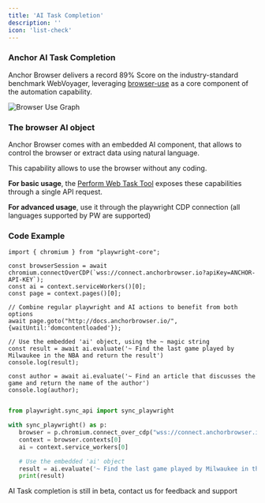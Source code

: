 ```yaml
---
title: 'AI Task Completion'
description: ''
icon: 'list-check'
---
```


### Anchor AI Task Completion

Anchor Browser delivers a record 89% Score on the industry-standard benchmark WebVoyager, leveraging [browser-use](https://github.com/gregpr07/browser-use) as a core component of the automation capability.

<img
  className="hidden dark:block"
  src="/images/bu-graph.jpeg"
  alt="Browser Use Graph"
/>

### The browser AI object

Anchor Browser comes with an embedded AI component, that allows to control the browser or extract data using natural language.

This capability allows to use the browser without any coding.

**For basic usage**, the [Perform Web Task Tool](/tools-api-reference/ai-tools/perform-web-task) exposes these capabilities through a single API request.

**For advanced usage**, use it through the playwright CDP connection (all languages supported by PW are supported)

### Code Example

<CodeGroup>

```tsx node.js
import { chromium } from "playwright-core";

const browserSession = await chromium.connectOverCDP(`wss://connect.anchorbrowser.io?apiKey=ANCHOR-API-KEY`);
const ai = context.serviceWorkers()[0];
const page = context.pages()[0];

// Combine regular playwright and AI actions to benefit from both options
await page.goto("http://docs.anchorbrowser.io/", {waitUntil:'domcontentloaded'});

// Use the embedded 'ai' object, using the ~ magic string
const result = await ai.evaluate('~ Find the last game played by Milwaukee in the NBA and return the result')
console.log(result);

const author = await ai.evaluate('~ Find an article that discusses the game and return the name of the author')
console.log(author);

```

```python python

from playwright.sync_api import sync_playwright

with sync_playwright() as p:
   browser = p.chromium.connect_over_cdp("wss://connect.anchorbrowser.io?apiKey=ANCHOR-API-KEY")
   context = browser.contexts[0]
   ai = context.service_workers[0]

   # Use the embedded 'ai' object
   result = ai.evaluate('~ Find the last game played by Milwaukee in the NBA and return the result')
   print(result)

```

</CodeGroup>

<Note>AI Task completion is still in beta, contact us for feedback and support</Note>
